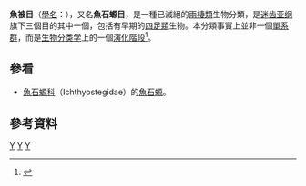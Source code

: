 {{Automatic taxobox
| taxon = Ichthyostegalia
| authority = {{link-en|贡纳尔·塞维-索德伯格|Gunnar Säve-Söderbergh|塞维-索德伯格}}, 1932
|name = 魚被目<sup>[[並系群|*]]</sup><br />Ichthyostegalia
|fossil_range = {{Fossil range|395|359|earliest=395|latest=0|PS= （[[泥盆紀|泥盆紀]]後期）<br />旗下的分類[[四足類|四足類]]仍有物種到現在還存在。}}
|image = Ichthyostega BW.jpg
|image_caption = [[魚石螈|魚石螈]] ''Ichthyostega''，[[指名屬|指名屬]]。
| subdivision_ranks = [[屬|屬]]
| subdivision = [[#分類|見內文]]
}}
'''魚被目'''（[[學名|學名]]：{{lang|la|'''Ichthyostegalia'''}}），又名'''魚石螈目'''，是一種已滅絕的[[兩棲類|兩棲類]]生物分類，是[[迷齿亚纲|迷齿亚纲]]旗下三個目的其中一個，包括有早期的[[四足類|四足類]]生物。本分類事實上並非一個[[單系群|單系群]]，而是[[生物分类学|生物分类学]]上的一個[[演化階段|演化階段]]<ref name="Romer & Parson">{{cite book|last=Parsons|first=[[Alfred_Romer|Alfred Sherwood Romer]], Thomas S.|title=The vertebrate body|year=1986|publisher=Saunders College Pub.|location=Philadelphia|isbn=978-0-03-910754-3|edition=6th ed.}}</ref>。

== 參看 ==
* [[魚石螈科|魚石螈科]]（Ichthyostegidae）的[[魚石螈|魚石螈]]。

== 參考資料 ==
{{reflist}}


{{四足類}}
{{Taxonbar}}
[[Category:迷齿亚纲|Y]]
[[Category:棄用分類單元|Y]]
[[Category:1932年描述的分类群|Y]]
{{Paleo-stub}}